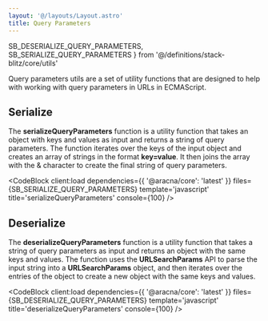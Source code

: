 ```yaml
---
layout: '@/layouts/Layout.astro'
title: Query Parameters
---
```


  SB_DESERIALIZE_QUERY_PARAMETERS,
  SB_SERIALIZE_QUERY_PARAMETERS
} from '@/definitions/stack-blitz/core/utils'

Query parameters utils are a set of utility functions that are designed to help with working with query parameters in URLs in ECMAScript.

## Serialize

The **serializeQueryParameters** function is a utility function that takes an object with keys and values as input and returns a string of query parameters. The function iterates over the keys of the input object and creates an array of strings in the format **key=value**. It then joins the array with the & character to create the final string of query parameters.

<CodeBlock
  client:load
  dependencies={{ '@aracna/core': 'latest' }}
  files={SB_SERIALIZE_QUERY_PARAMETERS}
  template='javascript'
  title='serializeQueryParameters'
  console={100}
/>

## Deserialize

The **deserializeQueryParameters** function is a utility function that takes a string of query parameters as input and returns an object with the same keys and values. The function uses the **URLSearchParams** API to parse the input string into a **URLSearchParams** object, and then iterates over the entries of the object to create a new object with the same keys and values.

<CodeBlock
  client:load
  dependencies={{ '@aracna/core': 'latest' }}
  files={SB_DESERIALIZE_QUERY_PARAMETERS}
  template='javascript'
  title='deserializeQueryParameters'
  console={100}
/>
